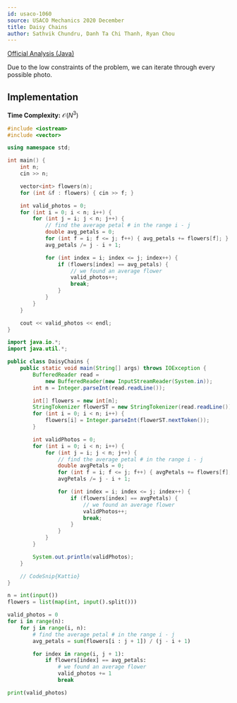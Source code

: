 ```yaml
---
id: usaco-1060
source: USACO Mechanics 2020 December
title: Daisy Chains
author: Sathvik Chundru, Danh Ta Chi Thanh, Ryan Chou
---
```


[Official Analysis (Java)](http://www.usaco.org/current/data/sol_prob2_mechanics_dec20.html)

Due to the low constraints of the problem, we can iterate through every possible photo.

## Implementation

**Time Complexity:** $\mathcal{O}(N^3)$

<LanguageSection>
<CPPSection>

```cpp
#include <iostream>
#include <vector>

using namespace std;

int main() {
	int n;
	cin >> n;

	vector<int> flowers(n);
	for (int &f : flowers) { cin >> f; }

	int valid_photos = 0;
	for (int i = 0; i < n; i++) {
		for (int j = i; j < n; j++) {
			// find the average petal # in the range i - j
			double avg_petals = 0;
			for (int f = i; f <= j; f++) { avg_petals += flowers[f]; }
			avg_petals /= j - i + 1;

			for (int index = i; index <= j; index++) {
				if (flowers[index] == avg_petals) {
					// we found an average flower
					valid_photos++;
					break;
				}
			}
		}
	}

	cout << valid_photos << endl;
}
```

</CPPSection>
<JavaSection>

```java
import java.io.*;
import java.util.*;

public class DaisyChains {
	public static void main(String[] args) throws IOException {
		BufferedReader read =
		    new BufferedReader(new InputStreamReader(System.in));
		int n = Integer.parseInt(read.readLine());

		int[] flowers = new int[n];
		StringTokenizer flowerST = new StringTokenizer(read.readLine());
		for (int i = 0; i < n; i++) {
			flowers[i] = Integer.parseInt(flowerST.nextToken());
		}

		int validPhotos = 0;
		for (int i = 0; i < n; i++) {
			for (int j = i; j < n; j++) {
				// find the average petal # in the range i - j
				double avgPetals = 0;
				for (int f = i; f <= j; f++) { avgPetals += flowers[f]; }
				avgPetals /= j - i + 1;

				for (int index = i; index <= j; index++) {
					if (flowers[index] == avgPetals) {
						// we found an average flower
						validPhotos++;
						break;
					}
				}
			}
		}

		System.out.println(validPhotos);
	}

	// CodeSnip{Kattio}
}
```

</JavaSection>
<PySection>

```py
n = int(input())
flowers = list(map(int, input().split()))

valid_photos = 0
for i in range(n):
	for j in range(i, n):
		# find the average petal # in the range i - j
		avg_petals = sum(flowers[i : j + 1]) / (j - i + 1)

		for index in range(i, j + 1):
			if flowers[index] == avg_petals:
				# we found an average flower
				valid_photos += 1
				break

print(valid_photos)
```

</PySection>
</LanguageSection>
